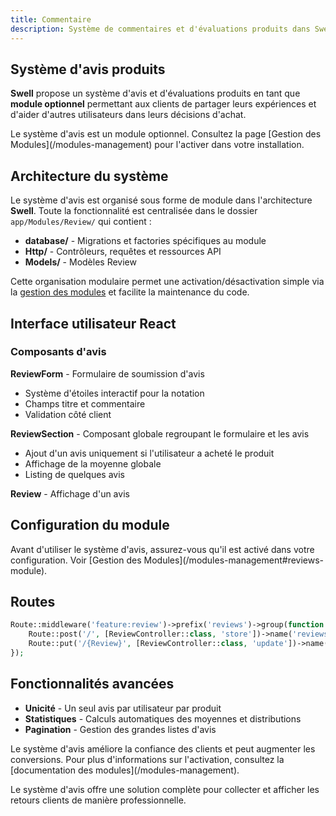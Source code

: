 ```yaml
---
title: Commentaire
description: Système de commentaires et d'évaluations produits dans Swell - fonctionnalité optionnelle activable via les modules.
---
```


## Système d'avis produits

**Swell** propose un système d'avis et d'évaluations produits en tant que **module optionnel** permettant aux clients de partager leurs expériences et d'aider d'autres utilisateurs dans leurs décisions d'achat.

<Callout type="info">
  Le système d'avis est un module optionnel. Consultez la page [Gestion des
  Modules](/modules-management) pour l'activer dans votre installation.
</Callout>

## Architecture du système

Le système d'avis est organisé sous forme de module dans l'architecture **Swell**. Toute la fonctionnalité est centralisée dans le dossier `app/Modules/Review/` qui contient :

- **database/** - Migrations et factories spécifiques au module
- **Http/** - Contrôleurs, requêtes et ressources API
- **Models/** - Modèles Review

Cette organisation modulaire permet une activation/désactivation simple via la [gestion des modules](/modules-management) et facilite la maintenance du code.

## Interface utilisateur React

### Composants d'avis

**ReviewForm** - Formulaire de soumission d'avis

- Système d'étoiles interactif pour la notation
- Champs titre et commentaire
- Validation côté client

**ReviewSection** - Composant globale regroupant le formulaire et les avis

- Ajout d'un avis uniquement si l'utilisateur a acheté le produit
- Affichage de la moyenne globale
- Listing de quelques avis

**Review** - Affichage d'un avis

## Configuration du module

<Callout type="warning">
  Avant d'utiliser le système d'avis, assurez-vous qu'il est activé dans votre
  configuration. Voir [Gestion des Modules](/modules-management#reviews-module).
</Callout>

## Routes

```php title="routes/web.php"
Route::middleware('feature:review')->prefix('reviews')->group(function () {
    Route::post('/', [ReviewController::class, 'store'])->name('reviews.store');
    Route::put('/{Review}', [ReviewController::class, 'update'])->name('reviews.update');
});
```

## Fonctionnalités avancées

- **Unicité** - Un seul avis par utilisateur par produit
- **Statistiques** - Calculs automatiques des moyennes et distributions
- **Pagination** - Gestion des grandes listes d'avis

<Callout>
  Le système d'avis améliore la confiance des clients et peut augmenter les
  conversions. Pour plus d'informations sur l'activation, consultez la
  [documentation des modules](/modules-management).
</Callout>

Le système d'avis offre une solution complète pour collecter et afficher les retours clients de manière professionnelle.
